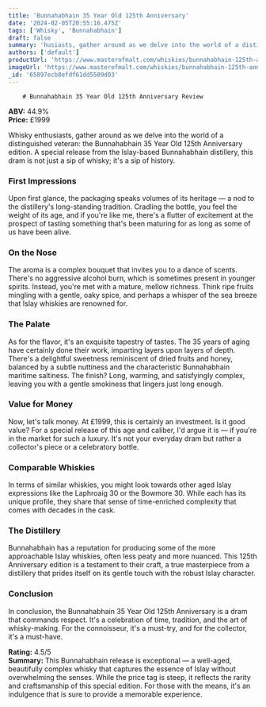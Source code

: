```yaml
---
title: 'Bunnahabhain 35 Year Old 125th Anniversary'
date: '2024-02-05T20:55:16.475Z'
tags: ['Whisky', 'Bunnahabhain']
draft: false
summary: 'husiasts, gather around as we delve into the world of a distinguished veteran: the Bunnahabhain 35 Year Old 125th Anniversary edit...'
authors: ['default']
productUrl: 'https://www.masterofmalt.com/whiskies/bunnahabhain-125th-anniversary-35-year-old-whisky/'
imageUrl: 'https://www.masterofmalt.com/whiskies/bunnahabhain-125th-anniversary-35-year-old-whisky.jpg'
_id: '65897ecb8efdf61dd5509d03'
---
```


        # Bunnahabhain 35 Year Old 125th Anniversary Review

**ABV:** 44.9%  
**Price:** £1999

Whisky enthusiasts, gather around as we delve into the world of a distinguished veteran: the Bunnahabhain 35 Year Old 125th Anniversary edition. A special release from the Islay-based Bunnahabhain distillery, this dram is not just a sip of whisky; it's a sip of history.

### First Impressions

Upon first glance, the packaging speaks volumes of its heritage — a nod to the distillery's long-standing tradition. Cradling the bottle, you feel the weight of its age, and if you're like me, there's a flutter of excitement at the prospect of tasting something that's been maturing for as long as some of us have been alive.

### On the Nose

The aroma is a complex bouquet that invites you to a dance of scents. There's no aggressive alcohol burn, which is sometimes present in younger spirits. Instead, you're met with a mature, mellow richness. Think ripe fruits mingling with a gentle, oaky spice, and perhaps a whisper of the sea breeze that Islay whiskies are renowned for.

### The Palate

As for the flavor, it's an exquisite tapestry of tastes. The 35 years of aging have certainly done their work, imparting layers upon layers of depth. There's a delightful sweetness reminiscent of dried fruits and honey, balanced by a subtle nuttiness and the characteristic Bunnahabhain maritime saltiness. The finish? Long, warming, and satisfyingly complex, leaving you with a gentle smokiness that lingers just long enough.

### Value for Money

Now, let's talk money. At £1999, this is certainly an investment. Is it good value? For a special release of this age and caliber, I'd argue it is — if you're in the market for such a luxury. It's not your everyday dram but rather a collector's piece or a celebratory bottle.

### Comparable Whiskies

In terms of similar whiskies, you might look towards other aged Islay expressions like the Laphroaig 30 or the Bowmore 30. While each has its unique profile, they share that sense of time-enriched complexity that comes with decades in the cask.

### The Distillery

Bunnahabhain has a reputation for producing some of the more approachable Islay whiskies, often less peaty and more nuanced. This 125th Anniversary edition is a testament to their craft, a true masterpiece from a distillery that prides itself on its gentle touch with the robust Islay character.

### Conclusion

In conclusion, the Bunnahabhain 35 Year Old 125th Anniversary is a dram that commands respect. It's a celebration of time, tradition, and the art of whisky-making. For the connoisseur, it's a must-try, and for the collector, it's a must-have.

**Rating:** 4.5/5  
**Summary:** This Bunnahabhain release is exceptional — a well-aged, beautifully complex whisky that captures the essence of Islay without overwhelming the senses. While the price tag is steep, it reflects the rarity and craftsmanship of this special edition. For those with the means, it's an indulgence that is sure to provide a memorable experience.
